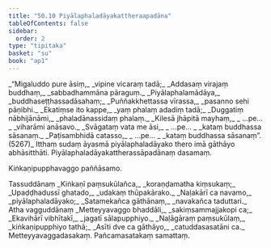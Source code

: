 ```yaml
---
title: "50.10 Piyālaphaladāyakattheraapadāna"
tableOfContents: false
sidebar:
  order: 2
type: "tipitaka"
basket: "su"
book: "ap1"
---
```



<DynamicBreadcrumb />

<Division number="104" book="ap1">

<Paragraph number="6552" type="verses" book="ap1">
_“Migaluddo pure āsiṃ,_  
_vipine vicaraṃ tadā;_  
_Addasaṃ virajaṃ buddhaṃ,_  
_sabbadhammāna pāraguṃ._  

</Paragraph>

</Division>
<Division number="105" book="ap1">

<Paragraph number="6553" type="verses" book="ap1">
_Piyālaphalamādāya,_  
_buddhaseṭṭhassadāsahaṃ;_  
_Puññakkhettassa vīrassa,_  
_pasanno sehi pāṇibhi._  

</Paragraph>

</Division>
<Division number="106" book="ap1">

<Paragraph number="6554" type="verses" book="ap1">
_Ekatiṃse ito kappe,_  
_yaṃ phalaṃ adadiṃ tadā;_  
_Duggatiṃ nābhijānāmi,_  
_phaladānassidaṃ phalaṃ._  

</Paragraph>

</Division>
<Division number="107" book="ap1">

<Paragraph number="6555" type="verses" book="ap1">
_Kilesā jhāpitā mayhaṃ,_  
_ …pe… _  
_viharāmi anāsavo._  

</Paragraph>

</Division>
<Division number="108" book="ap1">

<Paragraph number="6556" type="verses" book="ap1">
_Svāgataṃ vata me āsi,_  
_ …pe… _  
_kataṃ buddhassa sāsanaṃ._  

</Paragraph>

</Division>
<Division number="109" book="ap1">

<Paragraph number="6557" type="verses" book="ap1">
_Paṭisambhidā catasso,_  
_ …pe… _  
_kataṃ buddhassa sāsanaṃ”. (5267)_  

</Paragraph>

<Paragraph number="6558" book="ap1">
Itthaṃ sudaṃ āyasmā piyālaphaladāyako thero imā gāthāyo abhāsitthāti.

</Paragraph>
</Division>

<Paragraph number="6559" type="center" book="ap1">
Piyālaphaladāyakattherassāpadānaṃ dasamaṃ.

  
<Emphasis>Kiṅkaṇipupphavaggo paññāsamo.</Emphasis>



</Paragraph>

<Paragraph number="6560" type="center" book="ap1">
Tassuddānaṃ


</Paragraph>

<Paragraph number="6561" type="verses" book="ap1">
_Kiṅkaṇī paṃsukūlañca,_  
_koraṇḍamatha kiṃsukaṃ;_  
_Upaḍḍhadussī ghatado,_  
_udakaṃ thūpakārako._  

</Paragraph>

<Paragraph number="6562" type="verses" book="ap1">
_Naḷakārī ca navamo,_  
_piyālaphaladāyako;_  
_Satamekañca gāthānaṃ,_  
_navakañca taduttari._  


</Paragraph>

<Paragraph number="6563" type="center" book="ap1">
Atha vagguddānaṃ


</Paragraph>

<Paragraph number="6564" type="verses" book="ap1">
_Metteyyavaggo bhaddāli,_  
_sakiṃsammajjakopi ca;_  
_Ekavihārī vibhītakī,_  
_jagatī sālapupphiyo._  

</Paragraph>

<Paragraph number="6565" type="verses" book="ap1">
_Naḷāgāraṃ paṃsukūlaṃ,_  
_kiṅkaṇipupphiyo tathā;_  
_Asīti dve ca gāthāyo,_  
_catuddasasatāni ca._  


</Paragraph>

<Paragraph number="6566" type="center" book="ap1">
Metteyyavaggadasakaṃ.



</Paragraph>

<Paragraph number="6567" type="center" book="ap1">
Pañcamasatakaṃ samattaṃ.
</Paragraph>